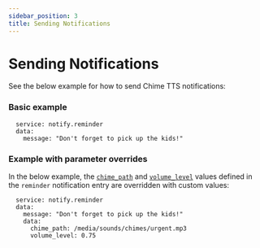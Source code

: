 ```yaml
---
sidebar_position: 3
title: Sending Notifications
---
```



# Sending Notifications

See the below example for how to send Chime TTS notifications:

### Basic example
```
  service: notify.reminder
  data:
    message: "Don't forget to pick up the kids!"
```

### Example with parameter overrides
In the below example, the [`chime_path`](../say-service/parameters#chime_path) and [`volume_level`](../say-service/parameters#volume_level) values defined in the `reminder` notification entry are overridden with custom values:
```
  service: notify.reminder
  data:
    message: "Don't forget to pick up the kids!"
    data:
      chime_path: /media/sounds/chimes/urgent.mp3
      volume_level: 0.75
```
